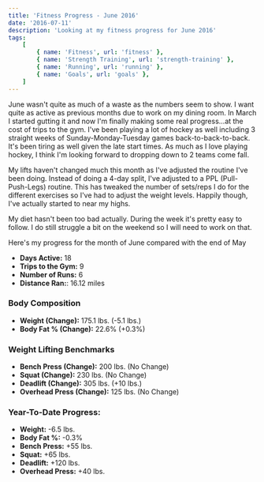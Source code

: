 ```yaml
---
title: 'Fitness Progress - June 2016'
date: '2016-07-11'
description: 'Looking at my fitness progress for June 2016'
tags:
    [
        { name: 'Fitness', url: 'fitness' },
        { name: 'Strength Training', url: 'strength-training' },
        { name: 'Running', url: 'running' },
        { name: 'Goals', url: 'goals' },
    ]
---
```


June wasn't quite as much of a waste as the numbers seem to show. I want quite as active as previous months due to work on my dining room. In March I started gutting it and now I'm finally making some real progress...at the cost of trips to the gym. I've been playing a lot of hockey as well including 3 straight weeks of Sunday-Monday-Tuesday games back-to-back-to-back. It's been tiring as well given the late start times. As much as I love playing hockey, I think I'm looking forward to dropping down to 2 teams come fall.

My lifts haven't changed much this month as I've adjusted the routine I've been doing. Instead of doing a 4-day split, I've adjusted to a PPL (Pull-Push-Legs) routine. This has tweaked the number of sets/reps I do for the different exercises so I've had to adjust the weight levels. Happily though, I've actually started to near my highs.

My diet hasn't been too bad actually. During the week it's pretty easy to follow. I do still struggle a bit on the weekend so I will need to work on that.

Here's my progress for the month of June compared with the end of May

-   **Days Active:** 18
-   **Trips to the Gym:** 9
-   **Number of Runs:** 6
-   **Distance Ran:**: 16.12 miles

### Body Composition

-   **Weight (Change):** 175.1 lbs. (-5.1 lbs.)
-   **Body Fat % (Change):** 22.6% (+0.3%)

### Weight Lifting Benchmarks

-   **Bench Press (Change):** 200 lbs. (No Change)
-   **Squat (Change):** 230 lbs. (No Change)
-   **Deadlift (Change):** 305 lbs. (+10 lbs.)
-   **Overhead Press (Change):** 125 lbs. (No Change)

### Year-To-Date Progress:

-   **Weight:** -6.5 lbs.
-   **Body Fat %:** -0.3%
-   **Bench Press:** +55 lbs.
-   **Squat:** +65 lbs.
-   **Deadlift:** +120 lbs.
-   **Overhead Press:** +40 lbs.
